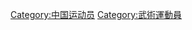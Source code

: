 {{Catnav|頁面分類|人物|各職業人物|运动员|武術運動員}}
{{Catnav|頁面分類|...|各国运动员|中国运动员}}
{{Catnav|頁面分類|...|中国体育|中国运动员}}

[[Category:中国运动员|Category:中国运动员]]
[[Category:武術運動員|Category:武術運動員]]